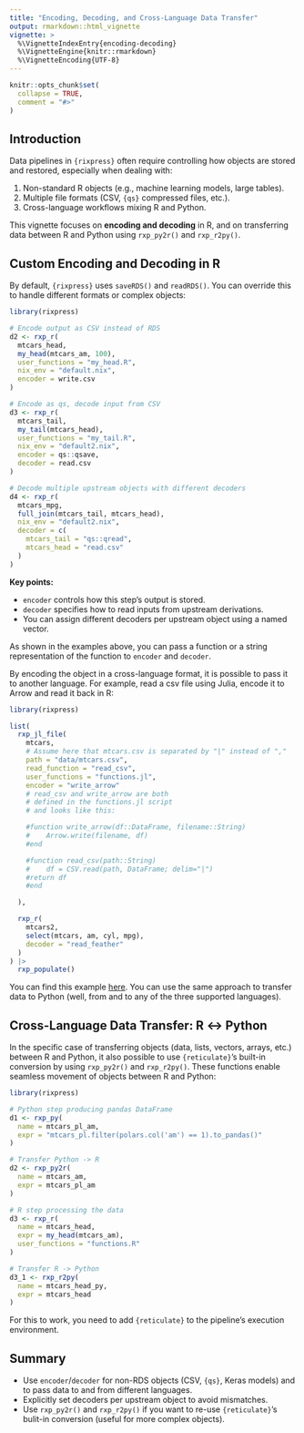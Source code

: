 ```yaml
---
title: "Encoding, Decoding, and Cross-Language Data Transfer"
output: rmarkdown::html_vignette
vignette: >
  %\VignetteIndexEntry{encoding-decoding}
  %\VignetteEngine{knitr::rmarkdown}
  %\VignetteEncoding{UTF-8}
---
```


```r
knitr::opts_chunk$set(
  collapse = TRUE,
  comment = "#>"
)
```

## Introduction

Data pipelines in `{rixpress}` often require controlling how objects are stored
and restored, especially when dealing with:

1. Non-standard R objects (e.g., machine learning models, large tables).
2. Multiple file formats (CSV, `{qs}` compressed files, etc.).
3. Cross-language workflows mixing R and Python.

This vignette focuses on **encoding and decoding** in R, and on transferring
data between R and Python using `rxp_py2r()` and `rxp_r2py()`.

## Custom Encoding and Decoding in R

By default, `{rixpress}` uses `saveRDS()` and `readRDS()`. You can override this
to handle different formats or complex objects:

```r
library(rixpress)

# Encode output as CSV instead of RDS
d2 <- rxp_r(
  mtcars_head,
  my_head(mtcars_am, 100),
  user_functions = "my_head.R",
  nix_env = "default.nix",
  encoder = write.csv
)

# Encode as qs, decode input from CSV
d3 <- rxp_r(
  mtcars_tail,
  my_tail(mtcars_head),
  user_functions = "my_tail.R",
  nix_env = "default2.nix",
  encoder = qs::qsave,
  decoder = read.csv
)

# Decode multiple upstream objects with different decoders
d4 <- rxp_r(
  mtcars_mpg,
  full_join(mtcars_tail, mtcars_head),
  nix_env = "default2.nix",
  decoder = c(
    mtcars_tail = "qs::qread",
    mtcars_head = "read.csv"
  )
)
```

**Key points:**

- `encoder` controls how this step’s output is stored.
- `decoder` specifies how to read inputs from upstream derivations.
- You can assign different decoders per upstream object using a named vector.

As shown in the examples above, you can pass a function or a string
representation of the function to `encoder` and `decoder`.

By encoding the object in a cross-language format, it is possible to pass it
to another language. For example, read a csv file using Julia, encode it to Arrow
and read it back in R:

```r
library(rixpress)

list(
  rxp_jl_file(
    mtcars,
    # Assume here that mtcars.csv is separated by "|" instead of ","
    path = "data/mtcars.csv",
    read_function = "read_csv",
    user_functions = "functions.jl",
    encoder = "write_arrow"
    # read_csv and write_arrow are both
    # defined in the functions.jl script
    # and looks like this:

    #function write_arrow(df::DataFrame, filename::String)
    #    Arrow.write(filename, df)
    #end

    #function read_csv(path::String)
    #    df = CSV.read(path, DataFrame; delim="|")
    #return df
    #end

  ),

  rxp_r(
    mtcars2,
    select(mtcars, am, cyl, mpg),
    decoder = "read_feather"
  )
) |>
  rxp_populate()

```

You can find this example [here](https://github.com/b-rodrigues/rixpress_demos/tree/master/jl_input).
You can use the same approach to transfer data to Python (well, from and to any of the three
supported languages).

## Cross-Language Data Transfer: R ↔ Python

In the specific case of transferring objects (data, lists, vectors, arrays, etc.)
between R and Python, it also possible to use `{reticulate}`'s built-in
conversion by using `rxp_py2r()` and `rxp_r2py()`. These functions enable
seamless movement of objects between R and Python:

```r
library(rixpress)

# Python step producing pandas DataFrame
d1 <- rxp_py(
  name = mtcars_pl_am,
  expr = "mtcars_pl.filter(polars.col('am') == 1).to_pandas()"
)

# Transfer Python -> R
d2 <- rxp_py2r(
  name = mtcars_am,
  expr = mtcars_pl_am
)

# R step processing the data
d3 <- rxp_r(
  name = mtcars_head,
  expr = my_head(mtcars_am),
  user_functions = "functions.R"
)

# Transfer R -> Python
d3_1 <- rxp_r2py(
  name = mtcars_head_py,
  expr = mtcars_head
)
```

For this to work, you need to add `{reticulate}` to the pipeline's execution environment.

## Summary

- Use `encoder`/`decoder` for non-RDS objects (CSV, `{qs}`, Keras models) and to pass data
  to and from different languages.
- Explicitly set decoders per upstream object to avoid mismatches.
- Use `rxp_py2r()` and `rxp_r2py()` if you want to re-use `{reticulate}`'s bulit-in conversion
  (useful for more complex objects).

